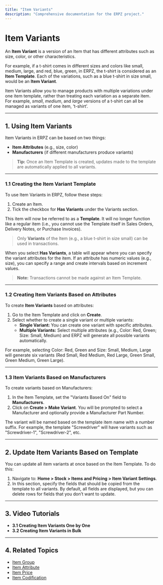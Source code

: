 ```yaml
---
title: "Item Variants"
description: "Comprehensive documentation for the ERPZ project."
---
```







# Item Variants

An **Item Variant** is a version of an Item that has different attributes such as size, color, or other characteristics. 

For example, if a t-shirt comes in different sizes and colors like small, medium, large, and red, blue, green, in ERPZ, the t-shirt is considered as an **Item Template**. Each of the variations, such as a blue t-shirt in size small, would be an **Item Variant**.

Item Variants allow you to manage products with multiple variations under one item template, rather than treating each variation as a separate item. For example, _small_, _medium_, and _large_ versions of a t-shirt can all be managed as variants of one item, ‘t-shirt’.

---

## 1. Using Item Variants

Item Variants in ERPZ can be based on two things:

- **Item Attributes** (e.g., size, color)
- **Manufacturers** (if different manufacturers produce variants)

> **Tip:** Once an Item Template is created, updates made to the template are automatically applied to all variants.

---

### 1.1 Creating the Item Variant Template

To use Item Variants in ERPZ, follow these steps:

1. Create an Item.
2. Tick the checkbox for **Has Variants** under the Variants section.

This item will now be referred to as a **Template**. It will no longer function like a regular item (i.e., you cannot use the Template itself in Sales Orders, Delivery Notes, or Purchase Invoices).

> Only **Variants** of the Item (e.g., a blue t-shirt in size small) can be used in transactions.

When you select **Has Variants**, a table will appear where you can specify the variant attributes for the item. If an attribute has numeric values (e.g., size), you can specify a range and create intervals based on increment values.

> **Note:** Transactions cannot be made against an Item Template.

---

### 1.2 Creating Item Variants Based on Attributes

To create **Item Variants** based on attributes:

1. Go to the Item Template and click on **Create**.
2. Select whether to create a single variant or multiple variants:
   - **Single Variant:** You can create one variant with specific attributes.
   - **Multiple Variants:** Select multiple attributes (e.g., Color: Red, Green; Size: Small, Medium) and ERPZ will generate all possible variants automatically.

For example, selecting Color: Red, Green and Size: Small, Medium, Large will generate six variants (Red Small, Red Medium, Red Large, Green Small, Green Medium, Green Large).

---

### 1.3 Item Variants Based on Manufacturers

To create variants based on Manufacturers:

1. In the Item Template, set the "Variants Based On" field to **Manufacturers**.
2. Click on **Create > Make Variant**. You will be prompted to select a Manufacturer and optionally provide a Manufacturer Part Number.

The variant will be named based on the template item name with a number suffix. For example, the template "Screwdriver" will have variants such as "Screwdriver-1", "Screwdriver-2", etc.

---

## 2. Update Item Variants Based on Template

You can update all item variants at once based on the Item Template. To do this:

1. Navigate to: **Home > Stock > Items and Pricing > Item Variant Settings**.
2. In this section, specify the fields that should be copied from the template to all variants. By default, all fields are displayed, but you can delete rows for fields that you don’t want to update.

---

## 3. Video Tutorials

- **3.1 Creating Item Variants One by One**
- **3.2 Creating Item Variants in Bulk**

---

## 4. Related Topics

- [Item Group](stock/stock-masters/item-group)
- [Item Attribute](stock/stock-masters/item-attribute)
- [Item Price]()
- [Item Codification]()
